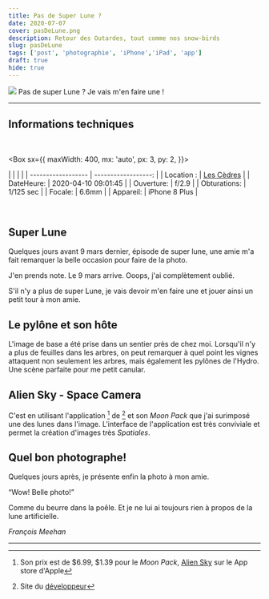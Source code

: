 ```yaml
---
title: Pas de Super Lune ?
date: 2020-07-07
cover: pasDeLune.png
description: Retour des Outardes, tout comme nos snow-birds
slug: pasDeLune
tags: ['post', 'photographie', 'iPhone','iPad', 'app']
draft: true
hide: true
---
```



<Flex>
  <Card width={[ 256, 320 ]} mx='auto'>
    <Image src='pasDeLune.png'/>
    <Text>
      Pas de super Lune ? Je vais m'en faire une !
    </Text>
  </Card>
</Flex>

---


##  Informations techniques

<br/>

<Box
  sx={{
    maxWidth: 400,
    mx: 'auto',
    px: 3,
    py: 2,
  }}>

|  |                 |      |
| ------------------ | ------------------: |
| Location :      |     [Les Cèdres](https://goo.gl/maps/DUErW8GNjYVx9Pth7) |
| DateHeure:          | 2020-04-10 09:01:45 |
| Ouverture:           |   f/2.9  |
| Obturations:           |   1/125 sec |
| Focale:          | 6.6mm   |
| Appareil:           |       iPhone 8 Plus |

</Box>

<br/>

## Super Lune

Quelques jours avant 9 mars dernier, épisode de super lune, une amie m'a fait remarquer la belle occasion pour faire de la photo.

J'en prends note. Le 9 mars arrive. Ooops, j'ai complètement oublié.

S'il n'y a plus de super Lune, je vais devoir m'en faire une et jouer ainsi un petit tour à mon amie.


## Le pylône et son hôte

L'image de base a été prise dans un sentier près de chez moi. Lorsqu'il n'y a plus de feuilles dans les arbres, on peut remarquer à quel point les vignes attaquent non seulement les arbres, mais également les pylônes de l'Hydro. Une scène parfaite pour me petit canular.


## Alien Sky - Space Camera

C'est en utilisant l'application [^Alien_Sky] de [^James_Grote] et son *Moon Pack* que j'ai surimposé une des lunes dans l'image. L'interface de l'application est très conviviale et permet la création d'images très *Spatiales*.


## Quel bon photographe!

Quelques jours après, je présente enfin la photo à mon amie.

“Wow! Belle photo!”

Comme du beurre dans la poêle. Et je ne lui ai toujours rien à propos de la lune artificielle.



*François Meehan*

---

[^Alien_Sky]: Son prix est de $6.99, $1.39 pour le *Moon Pack*, [Alien Sky](https://apps.apple.com/ca/app/alien-sky-space-camera/id519529254) sur le App store d'Apple
[^James_Grote]: Site du [développeur](https://www.brainfevermedia.com/alienSky.html)

